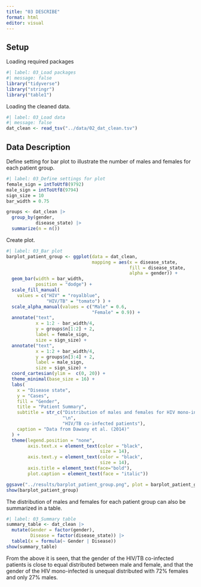```yaml
---
title: "03 DESCRIBE"
format: html
editor: visual
---
```


## Setup

Loading required packages

```r
#| label: 03_Load packages
#| message: false
library("tidyverse")
library("stringr")
library("table1")
```

Loading the cleaned data.

```r
#| label: 03_Load data
#| message: false
dat_clean <- read_tsv("../data/02_dat_clean.tsv")
```

## Data Description

Define setting for bar plot to illustrate the number of males and females for each patient group.

```r
#| label: 03_Define settings for plot
female_sign = intToUtf8(9792)
male_sign = intToUtf8(9794)
sign_size = 10
bar_width = 0.75

groups <- dat_clean |> 
  group_by(gender,
           disease_state) |> 
  summarize(n = n())
```

Create plot.

```r
#| label: 03_Bar plot
barplot_patient_group <- ggplot(data = dat_clean,
                                mapping = aes(x = disease_state,
                                              fill = disease_state,
                                              alpha = gender)) +
  geom_bar(width = bar_width,
           position = "dodge") +
  scale_fill_manual(
    values = c("HIV" = "royalblue", 
               "HIV/TB" = "tomato") ) +
  scale_alpha_manual(values = c("Male" = 0.6,
                                "Female" = 0.9)) +
  annotate("text", 
           x = 1:2 - bar_width/4, 
           y = groups$n[1:2] + 2, 
           label = female_sign, 
           size = sign_size) +
  annotate("text", 
           x = 1:2 + bar_width/4,
           y = groups$n[3:4] + 2, 
           label = male_sign, 
           size = sign_size) +
  coord_cartesian(ylim =  c(0, 20)) +
  theme_minimal(base_size = 16) + 
  labs(
    x = "Disease state",
    y = "Cases",
    fill = "Gender",
    title = "Patient Summary",
    subtitle = str_c("Distribution of males and females for HIV mono-infected and",
                     "\n",
                     "HIV/TB co-infected patients"),
    caption = "Data from Dawany et al. (2014)"
  ) +
  theme(legend.position = "none",
        axis.text.x = element_text(color = "black", 
                                   size = 14),
        axis.text.y = element_text(color = "black", 
                                   size = 14),
        axis.title = element_text(face="bold"),
        plot.caption = element_text(face = "italic"))

ggsave("../results/barplot_patient_group.png", plot = barplot_patient_group)
show(barplot_patient_group)
```

The distribution of males and females for each patient group can also be summarized in a table.

```r
#| label: 03_Summary table
summary_table <- dat_clean |>
  mutate(Gender = factor(gender),
         Disease = factor(disease_state)) |> 
  table1(x = formula(~ Gender | Disease))
show(summary_table)
```

From the above it is seen, that the gender of the HIV/TB co-infected patients is close to equal distributed between male and female, and that the gender of the HIV mono-infected is unequal distributed with 72% females and only 27% males.

